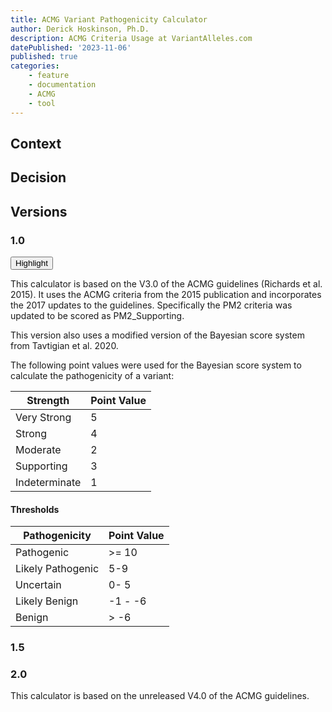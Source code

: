 ```yaml
---
title: ACMG Variant Pathogenicity Calculator
author: Derick Hoskinson, Ph.D.
description: ACMG Criteria Usage at VariantAlleles.com
datePublished: '2023-11-06'
published: true
categories:
    - feature
    - documentation
    - ACMG
    - tool
---
```


## Context

## Decision

## Versions

### 1.0

<Button>
Highlight
</Button>

This calculator is based on the V3.0 of the ACMG guidelines (Richards et al. 2015). It uses the ACMG criteria from the 2015 publication and incorporates the 2017 updates to the guidelines. Specifically the PM2 criteria was updated to be scored as PM2_Supporting.

This version also uses a modified version of the Bayesian score system from Tavtigian et al. 2020.

The following point values were used for the Bayesian score system to calculate the pathogenicity of a variant:

| Strength      | Point Value |
| ------------- | ----------- |
| Very Strong   | 5           |
| Strong        | 4           |
| Moderate      | 2           |
| Supporting    | 3           |
| Indeterminate | 1           |

#### Thresholds

| Pathogenicity     | Point Value |
| ----------------- | ----------- |
| Pathogenic        | >= 10       |
| Likely Pathogenic | 5-9         |
| Uncertain         | 0- 5        |
| Likely Benign     | -1 - -6     |
| Benign            | > -6        |

### 1.5

### 2.0

This calculator is based on the unreleased V4.0 of the ACMG guidelines.
